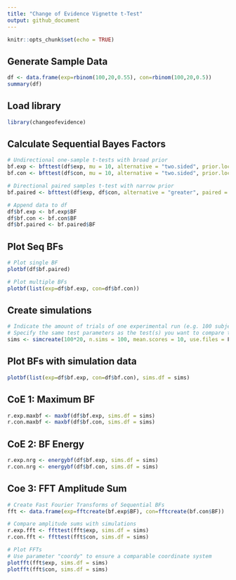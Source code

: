 ```yaml
---
title: "Change of Evidence Vignette t-Test"
output: github_document
---
```


```r
knitr::opts_chunk$set(echo = TRUE)
```

## Generate Sample Data

```r
df <- data.frame(exp=rbinom(100,20,0.55), con=rbinom(100,20,0.5))
summary(df)
```

## Load library

```r
library(changeofevidence)
```

## Calculate Sequential Bayes Factors

```r
# Undirectional one-sample t-tests with broad prior
bf.exp <- bfttest(df$exp, mu = 10, alternative = "two.sided", prior.loc = 0, prior.r = 0.707)
bf.con <- bfttest(df$con, mu = 10, alternative = "two.sided", prior.loc = 0, prior.r = 0.707)

# Directional paired samples t-test with narrow prior
bf.paired <- bfttest(df$exp, df$con, alternative = "greater", paired = T, prior.loc = 0, prior.r = 0.1)

# Append data to df
df$bf.exp <- bf.exp$BF
df$bf.con <- bf.con$BF
df$bf.paired <- bf.paired$BF
```


## Plot Seq BFs

```r
# Plot single BF
plotbf(df$bf.paired)

# Plot multiple BFs
plotbf(list(exp=df$bf.exp, con=df$bf.con))
```

## Create simulations

```r
# Indicate the amount of trials of one experimental run (e.g. 100 subjects * 20 trials)
# Specify the same test parameters as the test(s) you want to compare to (in this case the one-sample t-tests.)
sims <- simcreate(100*20, n.sims = 100, mean.scores = 10, use.files = F, alternative = "two.sided", prior.loc = 0, prior.r = 0.707)
```

## Plot BFs with simulation data

```r
plotbf(list(exp=df$bf.exp, con=df$bf.con), sims.df = sims)
```


## CoE 1: Maximum BF

```r
r.exp.maxbf <- maxbf(df$bf.exp, sims.df = sims)
r.con.maxbf <- maxbf(df$bf.con, sims.df = sims)
```


## CoE 2: BF Energy

```r
r.exp.nrg <- energybf(df$bf.exp, sims.df = sims)
r.con.nrg <- energybf(df$bf.con, sims.df = sims)
```


## Coe 3: FFT Amplitude Sum

```r
# Create Fast Fourier Transforms of Sequential BFs
fft <- data.frame(exp=fftcreate(bf.exp$BF), con=fftcreate(bf.con$BF))

# Compare amplitude sums with simulations
r.exp.fft <- ffttest(fft$exp, sims.df = sims)
r.con.fft <- ffttest(fft$con, sims.df = sims)

# Plot FFTs
# Use parameter "coordy" to ensure a comparable coordinate system
plotfft(fft$exp, sims.df = sims)
plotfft(fft$con, sims.df = sims)
```

